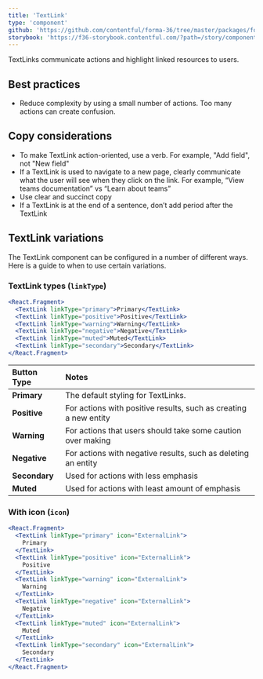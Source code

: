 ```yaml
---
title: 'TextLink'
type: 'component'
github: 'https://github.com/contentful/forma-36/tree/master/packages/forma-36-react-components/src/components/TextLink'
storybook: 'https://f36-storybook.contentful.com/?path=/story/components-textlink--default'
---
```


TextLinks communicate actions and highlight linked resources to users.

## Best practices

- Reduce complexity by using a small number of actions. Too many actions can create confusion.

## Copy considerations

- To make TextLink action-oriented, use a verb. For example, "Add field", not "New field"
- If a TextLink is used to navigate to a new page, clearly communicate what the user will see when they click on the link. For example, “View teams documentation” vs “Learn about teams”
- Use clear and succinct copy
- If a TextLink is at the end of a sentence, don’t add period after the TextLink

## TextLink variations

The TextLink component can be configured in a number of different ways. Here is a guide to when to use certain variations.

### TextLink types (`linkType`)

```jsx
<React.Fragment>
  <TextLink linkType="primary">Primary</TextLink>
  <TextLink linkType="positive">Positive</TextLink>
  <TextLink linkType="warning">Warning</TextLink>
  <TextLink linkType="negative">Negative</TextLink>
  <TextLink linkType="muted">Muted</TextLink>
  <TextLink linkType="secondary">Secondary</TextLink>
</React.Fragment>
```

| Button Type   | Notes                                                            |
| :------------ | :--------------------------------------------------------------- |
| **Primary**   | The default styling for TextLinks.                               |
| **Positive**  | For actions with positive results, such as creating a new entity |
| **Warning**   | For actions that users should take some caution over making      |
| **Negative**  | For actions with negative results, such as deleting an entity    |
| **Secondary** | Used for actions with less emphasis                              |
| **Muted**     | Used for actions with least amount of emphasis                   |

### With icon (`icon`)

```jsx
<React.Fragment>
  <TextLink linkType="primary" icon="ExternalLink">
    Primary
  </TextLink>
  <TextLink linkType="positive" icon="ExternalLink">
    Positive
  </TextLink>
  <TextLink linkType="warning" icon="ExternalLink">
    Warning
  </TextLink>
  <TextLink linkType="negative" icon="ExternalLink">
    Negative
  </TextLink>
  <TextLink linkType="muted" icon="ExternalLink">
    Muted
  </TextLink>
  <TextLink linkType="secondary" icon="ExternalLink">
    Secondary
  </TextLink>
</React.Fragment>
```
